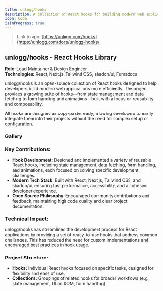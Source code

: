 ```yaml
---
title: unlogg/hooks
description: A collection of React hooks for building modern web applications.
icon: Code
isInProgress: true
---
```


> Link to app: [https://unlogg.com/hooks](https://unlogg.com/docs/unlogg-hooks)

## unlogg/hooks - React Hooks Library
**Role:** Lead Maintainer & Design Engineer  
**Technologies:** React, Next.js, Tailwind CSS, shadcn/ui, Fumadocs


unlogg/hooks is an open-source collection of React hooks designed to help developers build modern web applications more efficiently. The project provides a growing suite of hooks—from state management and data fetching to form handling and animations—built with a focus on reusability and composability.

All hooks are designed as copy-paste ready, allowing developers to easily integrate them into their projects without the need for complex setup or configuration.

### Gallery
<UnloggHooksCarousel />

### **Key Contributions:**
- **Hook Development**: Designed and implemented a variety of reusable React hooks, including state management, data fetching, form handling, and animations, each focused on solving specific development challenges.
- **Modern Tech Stack**: Built with React, Next.js, Tailwind CSS, and shadcn/ui, ensuring fast performance, accessibility, and a cohesive developer experience.
- **Open Source Philosophy**: Encouraged community contributions and feedback, maintaining high code quality and clear project documentation.

### **Technical Impact:**
unlogg/hooks has streamlined the development process for React applications by providing a set of ready-to-use hooks that address common challenges. This has reduced the need for custom implementations and encouraged best practices in hook usage.

### **Project Structure:**
- **Hooks:** Individual React hooks focused on specific tasks, designed for flexibility and ease of use.
- **Collections:** Groupings of related hooks for broader workflows (e.g., state management, UI an DOM, form handling).